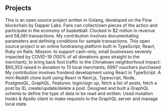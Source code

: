 ## Projects

<ProjectCard title="NBA Top Shot" link="https://github.com/dapperlabs/nba-smart-contracts" bg="linear-gradient(to right, #D4145A 0%, #FBB03B 100%)">
This is an open source project written in Golang, developed on the Flow blockchain by Dapper Labs. Fans can collect/own pieces of the action and participate in the economy of basketball. Clocked in $2 million in revenue and 58,081 transactions. My contribution involves documentating parameters and defining conditions for sample transactions. 
</ProjectCard>

<ProjectCard title="Send Chinatown Love" link="https://github.com/sendchinatownlove" bg="linear-gradient(90deg, rgba(194,102,142,1) 18%, rgba(35,88,151,1) 100%)">
This open source project is an online fundraising platform built in TypeScript, React, Ruby on Rails. 
Mission: to support cash-only, small businesses severely impacted by COVID-19 (100% of all donations goes straight to the merchant); to bring back foot traffic to the Chinatown neighborhood
Impact: $60,353 raised in donation to 13 local merchants; 6997 vouchers purchased
My contribution involves frontend development using React in TypeScript.
</ProjectCard>

<ProjectCard title="Rabbit" link="https://github.com/chao-lai/rabbit" bg="linear-gradient(to left bottom, #274d86, #005883, #005f70, #006154, #2b6139)">
A mini-Reddit clone built using React in Next.js, Typescript, Node, PostgresQL, GraphQL. Features: login/sign up, fetch a list of posts, fetch a post by ID, create/update/delete a post.	Designed and built a GraphQL schema to define the type of data to be read and written. Used mutation hooks & Apollo client to make requests to the GraphQL server and manage local state.
</ProjectCard>